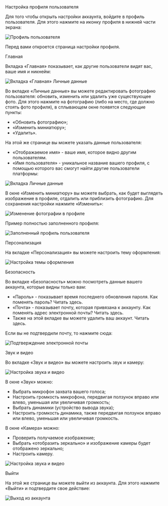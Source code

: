 
<AnchorHeading type="h1" id="user-settings">
  Настройка профиля пользователя
</AnchorHeading>

Для того чтобы открыть настройки аккаунта, войдите в профиль пользователя. Для этого нажмите на иконку профиля в нижней части экрана:

<Image
  width={248}
  height={686}
  src="/assets/markdown/account/profile.jpeg"
  alt="Профиль пользователя"
/>

Перед вами откроется страница настройки профиля.

<AnchorHeading type="h2" id="main">
  Главная
</AnchorHeading>

Вкладка «Главная» показывает, как другие пользователи видят вас, ваше имя и никнейм:

<Image width={960} height={540} src="/assets/markdown/account/main.jpg" alt="Вкладка «Главная»" />

<AnchorHeading type="h2" id="personal-data">
  Личные данные
</AnchorHeading>

Во вкладке «Личные данные» вы можете редактировать фотографию пользователя: обновить, изменить или удалить уже существующее фото. Для этого нажмите на фотографию (либо на место, где должно стоять фото профиля), в сплывающем окне появятся следующие пункты:

- «Обновить фотографию»;
- «Изменить миниатюру»;
- «Удалить».

На этой же странице вы можете указать данные пользователя:

- «Отображаемое имя» - ваше имя, которое видно другим пользователям.
- «Имя пользователя» - уникальное название вашего профиля, с помощью которого вас смогут найти другие пользователи платформы:

<Image
  width={960}
  height={540}
  src="/assets/markdown/account/personal-data.jpg"
  alt="Вкладка Личные данные"
/>

В окне «Изменить миниатюру» вы можете выбрать, как будет выглядеть изображение в профиле, отдалить или приблизить фотографию. Для сохранения настройки нажмите «Изменить»:

<Image
  width={521}
  height={392}
  src="/assets/markdown/account/change-photo-modal.png"
  alt="Изменение фотографии в профиле"
/>

Пример полностью заполненного профиля:

<Image
  width={960}
  height={540}
  src="/assets/markdown/account/account-sample.jpg"
  alt="Заполненный профиль пользователя"
/>

<AnchorHeading type="h2" id="personalization">
  Персонализация
</AnchorHeading>

На вкладке «Персонализация» вы можете настроить тему оформления:

<Image
  width={960}
  height={540}
  src="/assets/markdown/account/personalization.jpg"
  alt="Настройка темы оформления"
/>

<AnchorHeading type="h2" id="security">
  Безопасность
</AnchorHeading>

Во вкладке «Безопасность» можно посмотреть данные вашего аккаунта, которые видны только вам:

- «Пароль» - показывает время последнего обновления пароля. Как поменять пароль? Читать <Link href="/account/change-password">здесь</Link>.
- «Почта» - показывает почту, которая привязана к аккаунту. Как поменять адрес электронной почты? Читать <Link href="/account/change-email">здесь</Link>.
- Также на этой вкладке вы можете удалить ваш аккаунт. Читать <Link href="/account/delete-account">здесь</Link>.

Если вы не подтвердили почту, то нажмите сюда:

<Image
  width={960}
  height={540}
  src="/assets/markdown/account/confirm-email.jpg"
  alt="Подтверждение электронной почты"
/>

<AnchorHeading type="h2" id="sound-video">
  Звук и видео
</AnchorHeading>

Во вкладке «Звук и видео» вы можете настроить звук и камеру:

<Image
  width={960}
  height={540}
  src="/assets/markdown/account/sound&video-settings.jpg"
  alt="Настройка звука и видео"
/>

В окне «Звук» можно:

- Выбрать микрофон захвата вашего голоса;
- Настроить громкость микрофона, передвигая ползунок вправо или влево, уменьшая или увеличивая громкость;
- Выбрать динамики (устройство вывода звука);
- Настроить громкость динамика, также передвигая ползунок вправо или влево, уменьшая или увеличивая громкость.

В окне «Камера» можно:

- Проверить получаемое изображение;
- Выбрать «отобразить зеркально» и изображение камеры будет отображено зеркально;
- Настроить камеру.

<Image
  width={960}
  height={540}
  src="/assets/markdown/account/sound&video-settings-detailed-settings.jpg"
  alt="Настройка звука и видео"
/>

<AnchorHeading type="h2" id="logout">
  Выйти
</AnchorHeading>

На этой же странице вы можете выйти из аккаунта. Для этого нажмите «Выйти» и подтвердите свое действие:

<Image width={960} height={540} src="/assets/markdown/account/logout.jpg" alt="Выход из аккаунта" />
